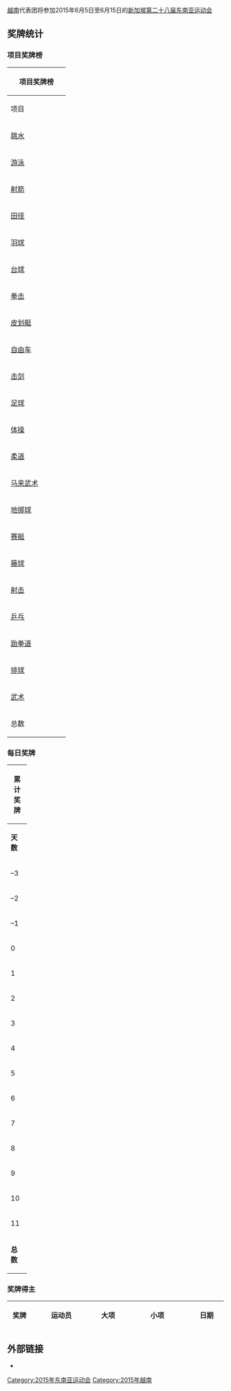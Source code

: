 {{Infobox Country Southeast Asian Games
|NOC=VIE
|games=2015年
|competitors=400
|sports=28
|officials=178
|flagbearer=Quách Công Lịch （田径）
|gold=73
|silver=53
|bronze=60
|total=186
|rank=3
}}
[[越南|越南]]代表团将参加2015年6月5日至6月15日的[[新加坡|新加坡]][[2015年东南亚运动会|第二十八届东南亚运动会]]

== 奖牌统计 ==
===项目奖牌榜===
{| class="wikitable" style="font-size:90%; text-align:center;"
!colspan=5|项目奖牌榜
|-
! width=120|项目
!scope="col" width=30 style="background:#F7F6A8;"|{{Gold01}}
!scope="col" width=30 style="background:#DCE5E5;"|{{Silver02}}
!scope="col" width=30 style="background:#FFDAB9;"|{{Bronze03}}
! width=30|总数
|-
|align=left|[[2015年东南亚运动会跳水比赛|跳水]]
| style="background:#F7F6A8;" |0
| style="background:#DCE5E5;" |0
| style="background:#FFDAB9;" |1
|'''1'''
|-
|align=left|[[2015年东南亚运动会游泳比赛|游泳]]
| style="background:#F7F6A8;" |10
| style="background:#DCE5E5;" |2
| style="background:#FFDAB9;" |4
|'''16'''
|-
|align=left|[[2015年东南亚运动会射箭比赛|射箭]]
| style="background:#F7F6A8;" |2
| style="background:#DCE5E5;" |1
| style="background:#FFDAB9;" |2
|'''5'''
|-
|align=left|[[2015年东南亚运动会田径比赛|田径]]
| style="background:#F7F6A8;" |11
| style="background:#DCE5E5;" |15
| style="background:#FFDAB9;" |8
|'''34'''
|-
|align=left|[[2015年东南亚运动会羽毛球比赛|羽球]]
| style="background:#F7F6A8;" |0
| style="background:#DCE5E5;" |0
| style="background:#FFDAB9;" |1
|'''1'''
|-
|align=left|[[2015年东南亚运动会台球比赛|台球]]
| style="background:#F7F6A8;" |1
| style="background:#DCE5E5;" |3
| style="background:#FFDAB9;" |3
|'''7'''
|-
|align=left|[[2015年东南亚运动会拳击比赛|拳击]]
| style="background:#F7F6A8;" |3
| style="background:#DCE5E5;" |1
| style="background:#FFDAB9;" |2
|'''6'''
|-
|align=left|[[2015年东南亚运动会皮划艇比赛|皮划艇]]
| style="background:#F7F6A8;" |1
| style="background:#DCE5E5;" |0
| style="background:#FFDAB9;" |4
|'''5'''
|-
|align=left|[[2015年东南亚运动会自由车比赛|自由车]]
| style="background:#F7F6A8;" |1
| style="background:#DCE5E5;" |3
| style="background:#FFDAB9;" |1
|'''5'''
|-
|align=left|[[2015年东南亚运动会击剑比赛|击剑]]
| style="background:#F7F6A8;" |8
| style="background:#DCE5E5;" |2
| style="background:#FFDAB9;" |1
|'''11'''
|-
|align=left|[[2015年东南亚运动会足球比赛|足球]]
| style="background:#F7F6A8;" |0
| style="background:#DCE5E5;" |0
| style="background:#FFDAB9;" |1
|'''1'''
|-
|align=left|[[2015年东南亚运动会体操比赛|体操]]
| style="background:#F7F6A8;" |9
| style="background:#DCE5E5;" |4
| style="background:#FFDAB9;" |4
|'''17'''
|-
|align=left|[[2015年东南亚运动会柔道比赛|柔道]]
| style="background:#F7F6A8;" |2
| style="background:#DCE5E5;" |0
| style="background:#FFDAB9;" |6
|'''8'''
|-
|align=left|[[2015年东南亚运动会马来武术比赛|马来武术]]
| style="background:#F7F6A8;" |3
| style="background:#DCE5E5;" |5
| style="background:#FFDAB9;" |2
|'''10'''
|-
|align=left|[[2015年东南亚运动会地掷球比赛|地掷球]]
| style="background:#F7F6A8;" |1
| style="background:#DCE5E5;" |2
| style="background:#FFDAB9;" |4
|'''7'''
|-
|align=left|[[2015年东南亚运动会赛艇比赛|赛艇]]
| style="background:#F7F6A8;" |8
| style="background:#DCE5E5;" |4
| style="background:#FFDAB9;" |1
|'''13'''
|-
|align=left|[[2015年东南亚运动会藤球比赛|藤球]]
| style="background:#F7F6A8;" |0
| style="background:#DCE5E5;" |0
| style="background:#FFDAB9;" |2
|'''2'''
|-
|align=left|[[2015年东南亚运动会射击比赛|射击]]
| style="background:#F7F6A8;" |4
| style="background:#DCE5E5;" |1
| style="background:#FFDAB9;" |5
|'''10'''
|-
|align=left|[[2015年东南亚运动会乒乓比赛|乒乓]]
| style="background:#F7F6A8;" |0
| style="background:#DCE5E5;" |1
| style="background:#FFDAB9;" |5
|'''6'''
|-
|align=left|[[2015年东南亚运动会跆拳道比赛|跆拳道]]
| style="background:#F7F6A8;" |5
| style="background:#DCE5E5;" |3
| style="background:#FFDAB9;" |0
|'''8'''
|-
|align=left|[[2015年东南亚运动会排球比赛|排球]]
| style="background:#F7F6A8;" |0
| style="background:#DCE5E5;" |2
| style="background:#FFDAB9;" |0
|'''2'''
|-
|align=left|[[2015年东南亚运动会武术比赛|武术]]
| style="background:#F7F6A8;" |4
| style="background:#DCE5E5;" |4
| style="background:#FFDAB9;" |3
|'''11'''
|-class="sortbottom"
! 总数 || 73 || 53 || 60 || 186
|}

===每日奖牌===
{| class="wikitable" style="font-size:90%; text-align:center;"
|- style="background:#efefef;"
!colspan=6|'''累计奖牌'''
|-
! width=30 |'''天数'''
! width=90 |'''日期'''
! width=30 style="background:#F7F6A8;" | {{gold01}}
! width=30 style="background:#DCE5E5;" | {{silver02}}
! width=30 style="background:#FFDAB9;" | {{bronze03}}
! width=30 |'''总数'''
|-
|<nowiki>–3</nowiki>
|6月2日
| style="background:#F7F6A8;" |0
| style="background:#DCE5E5;" |0
| style="background:#FFDAB9;" |1
|'''1'''
|-
|<nowiki>–2</nowiki>
|6月3日
| style="background:#F7F6A8;" |2
| style="background:#DCE5E5;" |0
| style="background:#FFDAB9;" |2
|'''4'''
|-
|<nowiki>–1</nowiki>
|6月4日
| style="background:#F7F6A8;" |2
| style="background:#DCE5E5;" |1
| style="background:#FFDAB9;" |2
|'''5'''
|-
|0
|6月5日
| style="background:#F7F6A8;" |-
| style="background:#DCE5E5;" |-
| style="background:#FFDAB9;" |-
|'''0'''
|-
|1
|6月6日
| style="background:#F7F6A8;" |9
| style="background:#DCE5E5;" |2
| style="background:#FFDAB9;" |6
|'''17'''
|-
|2
|6月7日
| style="background:#F7F6A8;" |8
| style="background:#DCE5E5;" |5
| style="background:#FFDAB9;" |9
|'''22'''
|-
|3
|6月8日
| style="background:#F7F6A8;" |5
| style="background:#DCE5E5;" |5
| style="background:#FFDAB9;" |10
|'''20'''
|-
|4
|6月9日
| style="background:#F7F6A8;" |7
| style="background:#DCE5E5;" |3
| style="background:#FFDAB9;" |8
|'''18'''
|-
|5
|6月10日
| style="background:#F7F6A8;" |15
| style="background:#DCE5E5;" |7
| style="background:#FFDAB9;" |6
|'''28'''
|-
|6
|6月11日
| style="background:#F7F6A8;" |9
| style="background:#DCE5E5;" |8
| style="background:#FFDAB9;" |6
|'''23'''
|-
|7
|6月12日
| style="background:#F7F6A8;" |5
| style="background:#DCE5E5;" |10
| style="background:#FFDAB9;" |0
|'''15'''
|-
|8
|6月13日
| style="background:#F7F6A8;" |3
| style="background:#DCE5E5;" |1
| style="background:#FFDAB9;" |3
|''7'''
|-
|9
|6月14日
| style="background:#F7F6A8;" |8
| style="background:#DCE5E5;" |9
| style="background:#FFDAB9;" |1
|'''18'''
|-
|10
|6月15日
| style="background:#F7F6A8;" |0
| style="background:#DCE5E5;" |1
| style="background:#FFDAB9;" |4
|'''5'''
|-
|11
|6月16日
| style="background:#F7F6A8;" |0
| style="background:#DCE5E5;" |1
| style="background:#FFDAB9;" |0
|'''0'''
|-
!colspan="2"|'''总数''' || '''73''' || '''53''' || '''60''' || '''186'''
|}

===奖牌得主===
{| class="wikitable sortable" style="font-size:100%; text-align:center;"
|-
! width="60"|奖牌
! width="200"|运动员
! width="100"|大项
! width="220"|小项
! width="100"|日期
|}

==外部链接==
*{{官方网站|http://seagames2015.com |name=28th Seagames 2015 Singapore}}

{{2015年东南亚运动会国家代表团}}

[[Category:2015年东南亚运动会|Category:2015年东南亚运动会]]
[[Category:2015年越南|Category:2015年越南]]
